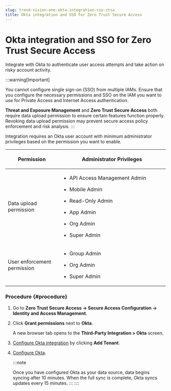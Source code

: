 ```yaml
---
slug: trend-vision-one-okta-integration-sso-ztsa
title: Okta integration and SSO for Zero Trust Secure Access
---
```

# Okta integration and SSO for Zero Trust Secure Access

Integrate with Okta to authenticate user access attempts and take action on risky account activity.

:::warning[Important]

You cannot configure single sign-on (SSO) from multiple IAMs. Ensure that you configure the necessary permissions and SSO on the IAM you want to use for Private Access and Internet Access authentication.

**Threat and Exposure Management** and **Zero Trust Secure Access** both require data upload permission to ensure certain features function properly. Revoking data upload permission may prevent secure access policy enforcement and risk analysis.
:::

Integration requires an Okta user account with minimum administrator privileges based on the permission you want to enable.

<table>
<colgroup>
<col style="width: 33%" />
<col style="width: 67%" />
</colgroup>
<thead>
<tr>
<th><p>Permission</p></th>
<th><p>Administrator Privileges</p></th>
</tr>
</thead>
<tbody>
<tr>
<td><p>Data upload permission</p></td>
<td><ul>
<li><p>API Access Management Admin</p></li>
<li><p>Mobile Admin</p></li>
<li><p>Read-Only Admin</p></li>
<li><p>App Admin</p></li>
<li><p>Org Admin</p></li>
<li><p>Super Admin</p></li>
</ul></td>
</tr>
<tr>
<td><p>User enforcement permission</p></td>
<td><ul>
<li><p>Group Admin</p></li>
<li><p>Org Admin</p></li>
<li><p>Super Admin</p></li>
</ul></td>
</tr>
</tbody>
</table>

### Procedure {#procedure}

1.  Go to **Zero Trust Secure Access → Secure Access Configuration → Identity and Access Management**.

2.  Click **Grant permissions** next to **Okta**.

    A new browser tab opens to the **Third-Party Integration \> Okta** screen.

3.  [Configure Okta integration](okta-integration.mdx) by clicking **Add Tenant**.

4.  [Configure Okta](configuring-okta-saml.mdx).

    :::note

    Once you have configured Okta as your data source, data begins syncing after 10 minutes. When the full sync is complete, Okta syncs updates every 15 minutes.
    :::
::::
